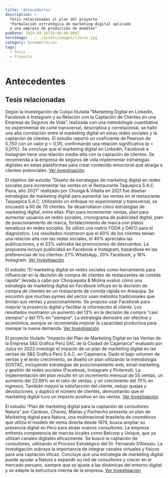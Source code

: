 ```yaml
---
title: 'Antecedentes'
description: >-
  Tesis relacionadas al plan del proyecto 
  "Formulación estratégica de marketing digital aplicado 
  a una empresa de producción de muebles"
pubDate: 2024-09-16T20:00:00.000Z
heroImage: ../../assets/images/libros.jpg
category: Documentación
tags:
  - Tesis
  - Proyecto
---
```


# Antecedentes

## Tesis relacionadas

Según la investigación de Culqui titulada “Marketing Digital en LinkedIn, Facebook e Instagram y su Relación con la
Captación de Clientes en una Empresa de Seguros de Vida”, realizada con una metodología cuantitativa no experimental de
corte transversal, descriptiva y correlacional, se halló una alta correlación entre el marketing digital en estas redes
sociales y la captación de clientes. El estudio reportó un coeficiente de Pearson de 0,750 con un valor p < 0,05, confirmando
una relación significativa (p < 0,01%).
Se concluye que el marketing digital en LinkedIn, Facebook e Instagram tiene una relación media-alta con la captación de
clientes. Se recomienda a la empresa de seguros de vida implementar estrategias digitales en estas plataformas para crear
contenido emocional que atraiga a clientes potenciales.
[Ver investigación](https://repositorio.urp.edu.pe/bitstream/handle/20.500.14138/5653/T030_75809072_T%20SILVANA%20JANET%20CULQUI%20QUI%c3%91ONES.pdf?sequence=1&isAllowed=y)

El objetivo del estudio "Diseño de estrategias de marketing digital en redes sociales para incrementar las
ventas en el Restaurante Taquepica S.A.C Piura, año 2021" realizado por Chunga & Villalta en 2021 fue diseñar estrategias
de marketing digital para aumentar las ventas en el restaurante Taquepica S.A.C. Utilizando un enfoque no experimental y
transversal, se encuestó a 60 de 70 clientes. Se desarrollaron cinco estrategias de marketing digital, entre ellas: Plan para
incrementar ventas, plan para aumentar usuarios en redes sociales, cronograma de publicidad digital,
plan de posicionamiento de marca, fortalecimiento de marca con platos temáticos en redes sociales.
Se utilizó una matriz FODA y DAFO para el diagnóstico. Los resultados mostraron que el 60% de los clientes tenían
una relación alta con las redes sociales, el 40% apreciaba las publicaciones, y el 33% valoraba las promociones de
descuentos. La propuesta incluyó publicidad en Facebook e Instagram, basándose en las preferencias de los clientes:
27% WhatsApp, 20% Facebook, y 18% Instagram.
[Ver Investigación](https://repositorio.upao.edu.pe/bitstream/handle/20.500.12759/10537/1/REP_MARCELO.CHUNGA_SOFIA.VILLALTA_MARKETING.REDES.pdf)

El estudio "El marketing digital en redes sociales como herramienta para influenciar en la decisión de compra de clientes
de restaurantes de comida rápida" llevada a cabo por Choquepata & Molina evaluó cómo una estrategia de marketing digital
en Facebook influye en la decisión de compra de clientes en un restaurante de comida rápida en Arequipa. Se encontró que
muchas pymes del sector usan métodos tradicionales que limitan sus ventas y posicionamiento. Se propuso usar Facebook
para mejorar la presencia digital y facilitar la información al cliente. Los resultados mostraron un aumento del 13% en
la decisión de compra "casi siempre" y del 11% en "siempre". La estrategia demostró ser efectiva y económica, aunque
se recomienda mejorar la capacidad productiva para manejar la nueva demanda.
[Ver Investigación](https://repositorio.utp.edu.pe/bitstream/handle/20.500.12867/3881/Juan%20Choquepata_Jorge%20Molina_Trabajo%20de%20Investigacion_Bachiller_2020.pdf?sequence=1&isAllowed=y)

El proyecto titulado "Impacto del Plan de Marketing Digital en las Ventas de la Empresa S&S Gráfica Perú SAC de la
Ciudad de Cajamarca" evaluado por Julca en 2023 investigó el impacto de un plan de marketing digital en las ventas
de S&S Gráfica Perú S.A.C. en Cajamarca. Dado el bajo volumen de ventas y el lento crecimiento, se diseñó un plan
utilizando la metodología SOSTAC, incluyendo estrategias de posicionamiento web, email marketing, y gestión de redes
sociales (Facebook, Instagram y Pinterest). La implementación del plan resultó en un incremento mensual de 55 ventas, un
aumento del 22.69% en el ratio de ventas, y un crecimiento del 70% en ingresos. También mejoró la satisfacción del cliente,
redujo quejas y devoluciones, y duplicó el número de clientes, demostrando que el marketing digital tuvo un impacto positivo
en las ventas.
[Ver Investigación](https://repositorio.unc.edu.pe/bitstream/handle/20.500.14074/5350/Tesis%20-%20Julca%20Mestanza%20Cinthia%20Nataly.pdf?sequence=1&isAllowed=y)

El estudio "Plan de marketing digital para la captación de consultores Natura" por Cardoso, Chavez, Matias y Pachecho presenta un plan de Marketing digital para Natura, una multinacional brasileña de cosméticos que utiliza el
modelo de venta directa desde 1974, busca ampliar su presencia digital en Perú para atraer nuevos consultores. La empresa
enfrenta competencia de marcas locales como Belcorp y Unique, que ya utilizan canales digitales eficazmente.
Se buscó la captación de consultores, utilizando el Proceso Estratégico del Dr. Fernando D’Alessio. La investigación
subraya la importancia de integrar canales virtuales y físicos para una captación eficaz. Concluye que una estrategia
de marketing digital puede ayudar a Natura a expandir su red de consultores y crecer en el mercado peruano, siempre que
se ajuste a las dinámicas del entorno digital y se adapte la estructura interna de la empresa.
[Ver Investigación](https://tesis.pucp.edu.pe/repositorio/handle/20.500.12404/15582)
